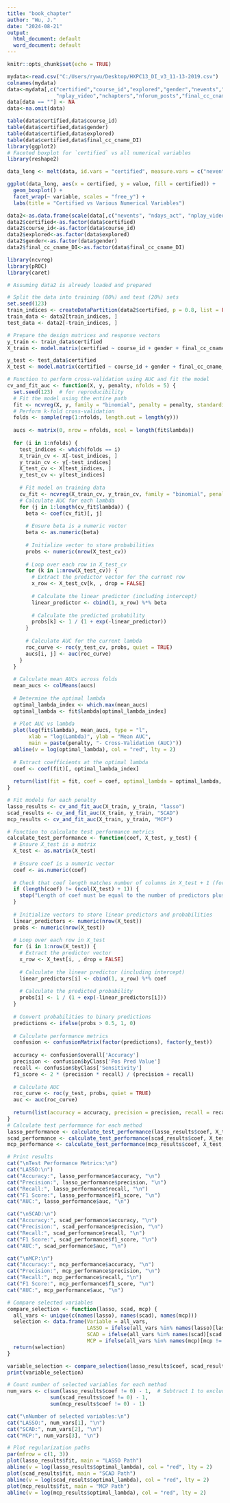 ---
title: "book_chapter"
author: "Wu, J."
date: "2024-08-21"
output:
  html_document: default
  word_document: default
---

```{r setup, include=FALSE}
knitr::opts_chunk$set(echo = TRUE)
```

```{r}
mydata<-read.csv("C:/Users/rywu/Desktop/HXPC13_DI_v3_11-13-2019.csv")
colnames(mydata)
data<-mydata[,c("certified","course_id","explored","gender","nevents","ndays_act",
                "nplay_video","nchapters","nforum_posts","final_cc_cname_DI")]
data[data == ""] <- NA
data<-na.omit(data)
```
```{r}
table(data$certified,data$course_id)
table(data$certified,data$gender)
table(data$certified,data$explored)
table(data$certified,data$final_cc_cname_DI)
library(ggplot2)
# Faceted boxplot for `certified` vs all numerical variables
library(reshape2)

data_long <- melt(data, id.vars = "certified", measure.vars = c("nevents", "ndays_act", "nplay_video", "nchapters", "nforum_posts"))

ggplot(data_long, aes(x = certified, y = value, fill = certified)) +
  geom_boxplot() +
  facet_wrap(~ variable, scales = "free_y") +
  labs(title = "Certified vs Various Numerical Variables")

```


```{r}
data2<-as.data.frame(scale(data[,c("nevents", "ndays_act", "nplay_video", "nchapters", "nforum_posts")]))
data2$certified<-as.factor(data$certified)
data2$course_id<-as.factor(data$course_id)
data2$explored<-as.factor(data$explored)
data2$gender<-as.factor(data$gender)
data2$final_cc_cname_DI<-as.factor(data$final_cc_cname_DI)
```

```{r}
library(ncvreg)
library(pROC)
library(caret)

# Assuming data2 is already loaded and prepared

# Split the data into training (80%) and test (20%) sets
set.seed(123)
train_indices <- createDataPartition(data2$certified, p = 0.8, list = FALSE)
train_data <- data2[train_indices, ]
test_data <- data2[-train_indices, ]

# Prepare the design matrices and response vectors
y_train <- train_data$certified
X_train <- model.matrix(certified ~ course_id + gender + final_cc_cname_DI + nevents + ndays_act + nplay_video + explored + nchapters + nforum_posts + final_cc_cname_DI + (course_id + nevents + ndays_act + nplay_video + explored +nchapters + nforum_posts) * gender + (nevents + ndays_act + nplay_video + explored + nchapters + nforum_posts) * course_id, data = train_data)[,-1]

y_test <- test_data$certified
X_test <- model.matrix(certified ~ course_id + gender + final_cc_cname_DI + nevents + ndays_act + nplay_video + explored +nchapters + nforum_posts + final_cc_cname_DI + (course_id + nevents + ndays_act + nplay_video + explored + nchapters + nforum_posts) * gender + (nevents + ndays_act + nplay_video + explored +nchapters + nforum_posts) * course_id, data = test_data)[,-1]

# Function to perform cross-validation using AUC and fit the model
cv_and_fit_auc <- function(X, y, penalty, nfolds = 5) {
  set.seed(123)  # for reproducibility
  # Fit the model using the entire path
  fit <- ncvreg(X, y, family = "binomial", penalty = penalty, standardize = FALSE)
  # Perform k-fold cross-validation
  folds <- sample(rep(1:nfolds, length.out = length(y)))
  
  aucs <- matrix(0, nrow = nfolds, ncol = length(fit$lambda))
  
  for (i in 1:nfolds) {
    test_indices <- which(folds == i)
    X_train_cv <- X[-test_indices, ]
    y_train_cv <- y[-test_indices]
    X_test_cv <- X[test_indices, ]
    y_test_cv <- y[test_indices]
    
    # Fit model on training data
    cv_fit <- ncvreg(X_train_cv, y_train_cv, family = "binomial", penalty = penalty, lambda = fit$lambda,standardize = FALSE)
    # Calculate AUC for each lambda
    for (j in 1:length(cv_fit$lambda)) {
      beta <- coef(cv_fit)[, j]
   
      # Ensure beta is a numeric vector
      beta <- as.numeric(beta)
      
      # Initialize vector to store probabilities
      probs <- numeric(nrow(X_test_cv))
      
      # Loop over each row in X_test_cv
      for (k in 1:nrow(X_test_cv)) {
        # Extract the predictor vector for the current row
        x_row <- X_test_cv[k, , drop = FALSE]
        
        # Calculate the linear predictor (including intercept)
        linear_predictor <- cbind(1, x_row) %*% beta
        
        # Calculate the predicted probability
        probs[k] <- 1 / (1 + exp(-linear_predictor))
      }
      
      # Calculate AUC for the current lambda
      roc_curve <- roc(y_test_cv, probs, quiet = TRUE)
      aucs[i, j] <- auc(roc_curve)
    }
  }
  
  # Calculate mean AUCs across folds
  mean_aucs <- colMeans(aucs)
  
  # Determine the optimal lambda
  optimal_lambda_index <- which.max(mean_aucs)
  optimal_lambda <- fit$lambda[optimal_lambda_index]
  
  # Plot AUC vs lambda
  plot(log(fit$lambda), mean_aucs, type = "l", 
       xlab = "log(Lambda)", ylab = "Mean AUC", 
       main = paste(penalty, "- Cross-Validation (AUC)"))
  abline(v = log(optimal_lambda), col = "red", lty = 2)
  
  # Extract coefficients at the optimal lambda
  coef <- coef(fit)[, optimal_lambda_index]
  
  return(list(fit = fit, coef = coef, optimal_lambda = optimal_lambda, mean_aucs = mean_aucs))
}

# Fit models for each penalty
lasso_results <- cv_and_fit_auc(X_train, y_train, "lasso")
scad_results <- cv_and_fit_auc(X_train, y_train, "SCAD")
mcp_results <- cv_and_fit_auc(X_train, y_train, "MCP")

# Function to calculate test performance metrics
calculate_test_performance <- function(coef, X_test, y_test) {
  # Ensure X_test is a matrix
  X_test <- as.matrix(X_test)
  
  # Ensure coef is a numeric vector
  coef <- as.numeric(coef)
  
  # Check that coef length matches number of columns in X_test + 1 (for intercept)
  if (length(coef) != (ncol(X_test) + 1)) {
    stop("Length of coef must be equal to the number of predictors plus one for the intercept.")
  }
  
  # Initialize vectors to store linear predictors and probabilities
  linear_predictors <- numeric(nrow(X_test))
  probs <- numeric(nrow(X_test))
  
  # Loop over each row in X_test
  for (i in 1:nrow(X_test)) {
    # Extract the predictor vector
    x_row <- X_test[i, , drop = FALSE]
    
    # Calculate the linear predictor (including intercept)
    linear_predictors[i] <- cbind(1, x_row) %*% coef
    
    # Calculate the predicted probability
    probs[i] <- 1 / (1 + exp(-linear_predictors[i]))
  }
  
  # Convert probabilities to binary predictions
  predictions <- ifelse(probs > 0.5, 1, 0)
  
  # Calculate performance metrics
  confusion <- confusionMatrix(factor(predictions), factor(y_test))
  
  accuracy <- confusion$overall['Accuracy']
  precision <- confusion$byClass['Pos Pred Value']
  recall <- confusion$byClass['Sensitivity']
  f1_score <- 2 * (precision * recall) / (precision + recall)
  
  # Calculate AUC
  roc_curve <- roc(y_test, probs, quiet = TRUE)
  auc <- auc(roc_curve)
  
  return(list(accuracy = accuracy, precision = precision, recall = recall, f1_score = f1_score, auc = auc))
}
# Calculate test performance for each method
lasso_performance <- calculate_test_performance(lasso_results$coef, X_test, y_test)
scad_performance <- calculate_test_performance(scad_results$coef, X_test, y_test)
mcp_performance <- calculate_test_performance(mcp_results$coef, X_test, y_test)

# Print results
cat("\nTest Performance Metrics:\n")
cat("LASSO:\n")
cat("Accuracy:", lasso_performance$accuracy, "\n")
cat("Precision:", lasso_performance$precision, "\n")
cat("Recall:", lasso_performance$recall, "\n")
cat("F1 Score:", lasso_performance$f1_score, "\n")
cat("AUC:", lasso_performance$auc, "\n")

cat("\nSCAD:\n")
cat("Accuracy:", scad_performance$accuracy, "\n")
cat("Precision:", scad_performance$precision, "\n")
cat("Recall:", scad_performance$recall, "\n")
cat("F1 Score:", scad_performance$f1_score, "\n")
cat("AUC:", scad_performance$auc, "\n")

cat("\nMCP:\n")
cat("Accuracy:", mcp_performance$accuracy, "\n")
cat("Precision:", mcp_performance$precision, "\n")
cat("Recall:", mcp_performance$recall, "\n")
cat("F1 Score:", mcp_performance$f1_score, "\n")
cat("AUC:", mcp_performance$auc, "\n")

# Compare selected variables
compare_selection <- function(lasso, scad, mcp) {
  all_vars <- unique(c(names(lasso), names(scad), names(mcp)))
  selection <- data.frame(Variable = all_vars,
                          LASSO = ifelse(all_vars %in% names(lasso)[lasso != 0], "Selected", ""),
                          SCAD = ifelse(all_vars %in% names(scad)[scad != 0], "Selected", ""),
                          MCP = ifelse(all_vars %in% names(mcp)[mcp != 0], "Selected", ""))
  return(selection)
}

variable_selection <- compare_selection(lasso_results$coef, scad_results$coef, mcp_results$coef)
print(variable_selection)

# Count number of selected variables for each method
num_vars <- c(sum(lasso_results$coef != 0) - 1,  # Subtract 1 to exclude intercept
              sum(scad_results$coef != 0) - 1,
              sum(mcp_results$coef != 0) - 1)

cat("\nNumber of selected variables:\n")
cat("LASSO:", num_vars[1], "\n")
cat("SCAD:", num_vars[2], "\n")
cat("MCP:", num_vars[3], "\n")

# Plot regularization paths
par(mfrow = c(1, 3))
plot(lasso_results$fit, main = "LASSO Path")
abline(v = log(lasso_results$optimal_lambda), col = "red", lty = 2)
plot(scad_results$fit, main = "SCAD Path")
abline(v = log(scad_results$optimal_lambda), col = "red", lty = 2)
plot(mcp_results$fit, main = "MCP Path")
abline(v = log(mcp_results$optimal_lambda), col = "red", lty = 2)
```